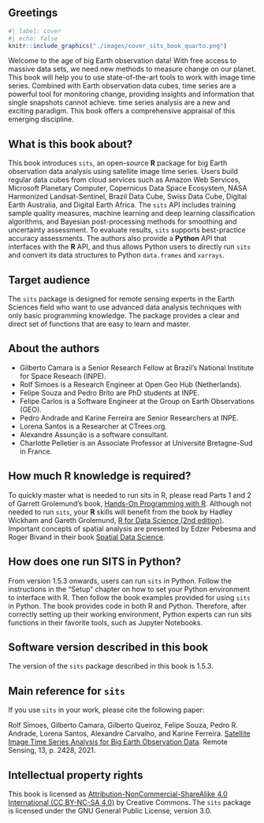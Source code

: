 ## Greetings {-}

::: {layout-ncol="2"}
```r
#| label: cover
#| echo: false
knitr::include_graphics("./images/cover_sits_book_quarto.png") 
```

Welcome to the age of big Earth observation data! With free access to massive data sets, we need new methods to measure change on our planet. This book will help you to use state-of-the-art tools to work with image time series. Combined with Earth observation data cubes, time series are a powerful tool for monitoring change, providing insights and information that single snapshots cannot achieve.  time series analysis are a new and exciting paradigm. This book offers a comprehensive appraisal of this emerging discipline.
:::

## What is this book about? {-}

This book introduces `sits`, an open-source **R** package for big Earth observation data analysis using satellite image time series. Users build regular data cubes from cloud services such as Amazon Web Services, Microsoft Planetary Computer, Copernicus Data Space Ecosystem, NASA Harmonized Landsat-Sentinel, Brazil Data Cube, Swiss Data Cube, Digital Earth Australia, and Digital Earth Africa. The `sits` API includes training sample quality measures, machine learning and deep learning classification algorithms, and Bayesian post-processing methods for smoothing and uncertainty assessment. To evaluate results, `sits` supports best-practice accuracy assessments. The authors also provide a **Python** API that interfaces with the **R** API, and thus allows Python users to directly run `sits` and convert its data structures to Python `data.frames` and `xarrays`.

## Target audience{-}

The `sits` package is designed for remote sensing experts in the Earth Sciences field who want to use advanced data analysis techniques with only basic programming knowledge. The package provides a clear and direct set of functions that are easy to learn and master. 

## About the authors{-}

- Gilberto Camara is a Senior Research Fellow at Brazil's National Institute for Space Reseach (INPE). 
- Rolf Simoes is a Research Engineer at Open Geo Hub (Netherlands). 
- Felipe Souza and Pedro Brito are PhD students at INPE. 
- Felipe Carlos is a Software Engineer at the Group on Earth Observations (GEO). 
- Pedro Andrade and Karine Ferreira are Senior Researchers at INPE. 
- Lorena Santos is a Researcher at CTrees.org. 
- Alexandre Assunção is a software consultant. 
- Charlotte Pelletier is an Associate Professor at Université Bretagne-Sud in France. 


## How much R knowledge is required? {.unnumbered}

To quickly master what is needed to run sits in R, please read Parts 1 and 2 of Garrett Grolemund’s book, [Hands-On Programming with R](https://rstudio-education.github.io/hopr/). Although not needed to run `sits`, your **R** skills will benefit from the book by Hadley Wickham and Gareth Grolemund, [R for Data Science (2nd edition)](https://r4ds.hadley.nz/). Important concepts of spatial analysis are presented by Edzer Pebesma and Roger Bivand in their book [Spatial Data Science](https://r-spatial.org/book/).

## How does one run SITS in Python? {.unnumbered}

From version 1.5.3 onwards, users can run `sits` in Python. Follow the instructions in the “Setup” chapter on how to set your Python environment to interface with R. Then follow the book examples provided for using `sits` in Python. The book provides code in both R and Python. Therefore, after correctly setting up their working environment, Python experts can run sits functions in their favorite tools, such as Jupyter Notebooks.

## Software version described in this book {.unnumbered}

The version of the `sits` package described in this book is 1.5.3.

## Main reference for `sits` {.unnumbered}

If you use `sits` in your work, please cite the following paper:

Rolf Simoes, Gilberto Camara, Gilberto Queiroz, Felipe Souza, Pedro R. Andrade, Lorena Santos, Alexandre Carvalho, and Karine Ferreira. [Satellite Image Time Series Analysis for Big Earth Observation Data](%5Bhttps://doi.org/10.3390/rs13132428). Remote Sensing, 13, p. 2428, 2021.

## Intellectual property rights {.unnumbered}

This book is licensed as [Attribution-NonCommercial-ShareAlike 4.0 International (CC BY-NC-SA 4.0)](https://creativecommons.org/licenses/by-nc-sa/4.0/) by Creative Commons. The `sits` package is licensed under the GNU General Public License, version 3.0.
